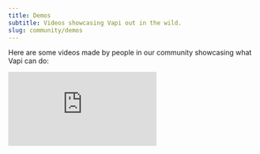 ```yaml
---
title: Demos
subtitle: Videos showcasing Vapi out in the wild.
slug: community/demos
---
```



Here are some videos made by people in our community showcasing what Vapi can do:

<Tabs>
<Tab title="1 Hour Conversation with AI">
<iframe
    src="https://www.youtube.com/embed/H6qym392wFg?si=GC2anHDMMbPcG7xF"
    title="YouTube video player"
    frameborder="0"
    allow="accelerometer; autoplay; clipboard-write; encrypted-media; gyroscope; picture-in-picture; web-share"
    referrerpolicy="strict-origin-when-cross-origin"
    allowfullscreen
    class="full"
  />
</Tab>
<Tab title="Building the Most Realistic AI Voice Agent">
<iframe
    src="https://www.youtube.com/embed/Gda0Le__n8g?si=jNEMbdr7WIbf_PQk"
    title="YouTube video player"
    frameborder="0"
    allow="accelerometer; autoplay; clipboard-write; encrypted-media; gyroscope; picture-in-picture; web-share"
    referrerpolicy="strict-origin-when-cross-origin"
    allowfullscreen
    class="full"
  />
</Tab>
</Tabs>

## Send Us Your Video

Have a video showcasing Vapi that you want us to feature? Let us know:

<CardGroup cols={2}>
  <Card
    title="Send Us Your Video"
    icon="video-arrow-up-right"
    iconType="solid"
    href="https://tally.so/r/3yD9Wx"
  >
    Send us your video showcasing what Vapi can do, we'd like to feature it.
  </Card>
</CardGroup>
